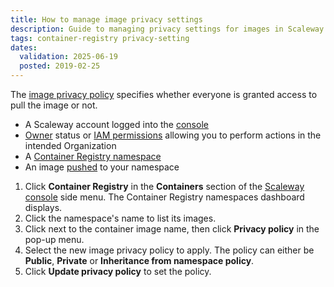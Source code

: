 ```yaml
---
title: How to manage image privacy settings
description: Guide to managing privacy settings for images in Scaleway's Container Registry.
tags: container-registry privacy-setting
dates:
  validation: 2025-06-19
  posted: 2019-02-25
---
```



The [image privacy policy](/container-registry/concepts/#image-privacy-policies) specifies whether everyone is granted access to pull the image or not.

<Requirements />

- A Scaleway account logged into the [console](https://console.scaleway.com)
- [Owner](/iam/concepts/#owner) status or [IAM permissions](/iam/concepts/#permission) allowing you to perform actions in the intended Organization
- A [Container Registry namespace](/container-registry/how-to/create-namespace/)
- An image [pushed](/container-registry/how-to/push-images/) to your namespace


1. Click **Container Registry** in the **Containers** section of the [Scaleway console](https://console.scaleway.com) side menu. The Container Registry namespaces dashboard displays.
2. Click the namespace's name to list its images.
3. Click <Icon name="more" /> next to the container image name, then click **Privacy policy** in the pop-up menu.
4. Select the new image privacy policy to apply. The policy can either be **Public**, **Private** or **Inheritance from namespace policy**.
5. Click **Update privacy policy** to set the policy.


